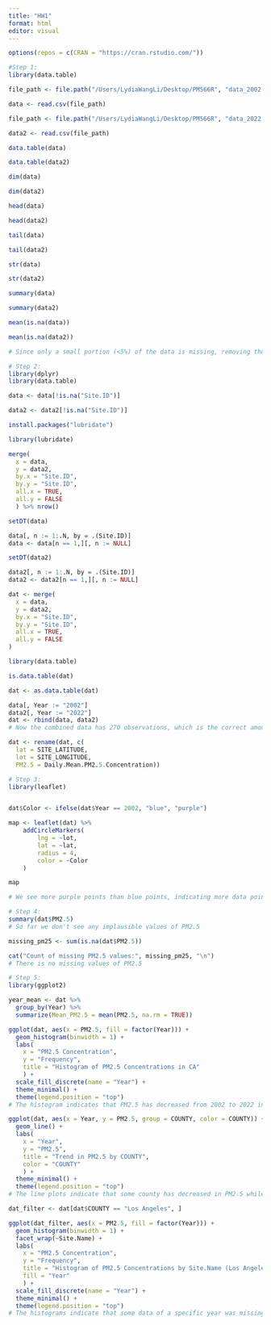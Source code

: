 ```yaml
---
title: "HW1"
format: html
editor: visual
---
```


```r
options(repos = c(CRAN = "https://cran.rstudio.com/"))

#Step 1:
library(data.table)

file_path <- file.path("/Users/LydiaWangLi/Desktop/PM566R", "data_2002.csv")

data <- read.csv(file_path)

file_path <- file.path("/Users/LydiaWangLi/Desktop/PM566R", "data_2022.csv")

data2 <- read.csv(file_path)

data.table(data)

data.table(data2)

dim(data)

dim(data2)

head(data)

head(data2)

tail(data)

tail(data2)

str(data)

str(data2)

summary(data)

summary(data2)

mean(is.na(data))

mean(is.na(data2))

# Since only a small portion (<5%) of the data is missing, removing those rows might not significantly affect the analysis
```

```r
# Step 2:
library(dplyr)
library(data.table)

data <- data[!is.na("Site.ID")]

data2 <- data2[!is.na("Site.ID")]

install.packages("lubridate")

library(lubridate)

merge(
  x = data,
  y = data2,
  by.x = "Site.ID",
  by.y = "Site.ID",
  all.x = TRUE,
  all.y = FALSE
  ) %>% nrow()

setDT(data)

data[, n := 1:.N, by = .(Site.ID)]
data <- data[n == 1,][, n := NULL]

setDT(data2)

data2[, n := 1:.N, by = .(Site.ID)]
data2 <- data2[n == 1,][, n := NULL]

dat <- merge(
  x = data,
  y = data2,
  by.x = "Site.ID",
  by.y = "Site.ID",
  all.x = TRUE,
  all.y = FALSE
)

library(data.table)

is.data.table(dat)

dat <- as.data.table(dat)

data[, Year := "2002"]
data2[, Year := "2022"]
dat <- rbind(data, data2)
# Now the combined data has 270 observations, which is the correct amount of two datasets together

dat <- rename(dat, c(
  lat = SITE_LATITUDE,
  lot = SITE_LONGITUDE,
  PM2.5 = Daily.Mean.PM2.5.Concentration))
```

```r

# Step 3:
library(leaflet)


dat$Color <- ifelse(dat$Year == 2002, "blue", "purple")

map <- leaflet(dat) %>%
    addCircleMarkers(
        lng = ~lot,
        lat = ~lat,
        radius = 4,
        color = ~Color
    )

map

# We see more purple points than blue points, indicating more data points from 2022.

```

```r
# Step 4:
summary(dat$PM2.5)
# So far we don't see any implausible values of PM2.5

missing_pm25 <- sum(is.na(dat$PM2.5))

cat("Count of missing PM2.5 values:", missing_pm25, "\n")
# There is no missing values of PM2.5

```

```r
# Step 5: 
library(ggplot2)

year_mean <- dat %>%
  group_by(Year) %>%
  summarize(Mean_PM2.5 = mean(PM2.5, na.rm = TRUE))

ggplot(dat, aes(x = PM2.5, fill = factor(Year))) +
  geom_histogram(binwidth = 1) +
  labs(
    x = "PM2.5 Concentration",
    y = "Frequency",
    title = "Histogram of PM2.5 Concentrations in CA"
    ) +
  scale_fill_discrete(name = "Year") +
  theme_minimal() +
  theme(legend.position = "top")
# The histogram indicates that PM2.5 has decreased from 2002 to 2022 in California by state level

ggplot(dat, aes(x = Year, y = PM2.5, group = COUNTY, color = COUNTY)) +
  geom_line() +
  labs(
    x = "Year",
    y = "PM2.5",
    title = "Trend in PM2.5 by COUNTY",
    color = "COUNTY"
    ) +
  theme_minimal() +
  theme(legend.position = "top") 
# The line plots indicate that some county has decreased in PM2.5 while some has increased in PM2.5

dat_filter <- dat[dat$COUNTY == "Los Angeles", ]

ggplot(dat_filter, aes(x = PM2.5, fill = factor(Year))) +
  geom_histogram(binwidth = 1) +
  facet_wrap(~Site.Name) + 
  labs(
    x = "PM2.5 Concentration",
    y = "Frequency",
    title = "Histogram of PM2.5 Concentrations by Site.Name (Los Angeles County)",
    fill = "Year"
    ) +
  scale_fill_discrete(name = "Year") +
  theme_minimal() +
  theme(legend.position = "top")
# The histograms indicate that some data of a specific year was missing, but from the available data we could tell that PM2.5 has decreased overall in Los Angeles County
```
